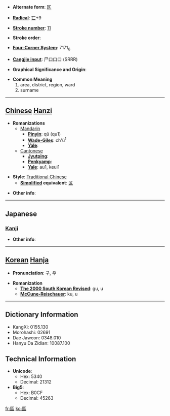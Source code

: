 * '''Alternate form''': [[区]]

* '''[[Wiktionary:Chinese radical index| Radical]]''': [[Wiktionary:Chinese radical index 匸|匸]]+9

* '''[[Wiktionary:Chinese total strokes index|Stroke number]]''': [[Wiktionary:Chinese total strokes index 11|11]]

* '''Stroke order''': 

* '''[[Wiktionary:Chinese four corner index|Four-Corner System]]''': 7171<sub>6</sub>

* '''[[Wiktionary:Chinese Cangjie index|Cangjie input]]''': 尸口口口 (SRRR)

* '''Graphical Significance and Origin''': 

* '''Common Meaning'''
*#area, district, region, ward
*# surname


----

== [[Chinese]] [[Hanzi]] ==

* '''Romanizations'''
** [[Mandarin]]
*** '''[[Pinyin]]''': qū (qu1)
*** '''[[Wade-Giles]]''': ch'ü<sup>1</sup>
*** '''[[Yale]]''': 
**[[Cantonese]]
***'''[[Jyutping]]''':
***'''[[Penkyamp]]''': 
***'''[[Yale]]''': au1, keui1

* '''Style''': [[Traditional Chinese]] 
** '''[[Simplified Chinese|Simplified]] equivalent''': [[区]]

* '''Other info''': 

----

==Japanese==
===[[Kanji]]===
{{kanji|on readings=[[く]] (ku), [[おう]] (ō), [[こう]] (kō)
|kun readings=[[わける]] (wakeru), [[しきる]] (shikiru)
}}

* '''Other info''':  

----

== [[Korean]] [[Hanja]] ==

* '''Pronunciation''': 구, 우

* '''Romanization'''
** '''[[The 2000 South Korean Revised Romanization|The 2000 South Korean Revised]]''': gu, u
** '''[[McCune-Reischauer]]''': ku, u

----

== Dictionary Information ==

* KangXi: 0155.130
* Morohashi: 02691
* Dae Jaweon: 0348.010
* Hanyu Da Zidian: 10087.100

== Technical Information ==

* '''Unicode''':
** Hex: 5340
** Decimal: 21312
* '''Big5''':
** Hex: B0CF
** Decimal: 45263

[[fr:區]]
[[ko:區]]